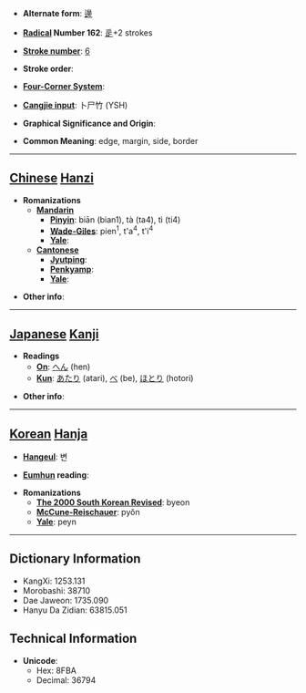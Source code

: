 * '''Alternate form''': [[邊]]

* '''[[Wiktionary:Chinese radical index| Radical]] Number 162''': [[Wiktionary:Chinese radical index 辵|辵]]+2 strokes

* '''[[Wiktionary:Chinese total strokes index|Stroke number]]''': [[Wiktionary:Chinese total strokes index 6|6]]

* '''Stroke order''': 

* '''[[Wiktionary:Chinese four corner index|Four-Corner System]]''': 

* '''[[Wiktionary:Chinese Cangjie index|Cangjie input]]''': 卜尸竹 (YSH)

* '''Graphical Significance and Origin''': 

* '''Common Meaning''': edge, margin, side, border

----

== [[Chinese]] [[Hanzi]] ==

* '''Romanizations'''
** '''[[Mandarin]]'''
*** '''[[Pinyin]]''': biān (bian1), tà (ta4), tì (ti4)
*** '''[[Wade-Giles]]''': pien<sup>1</sup>, t'a<sup>4</sup>, t'i<sup>4</sup>
*** '''[[Yale]]''': 
** '''[[Cantonese]]'''
*** '''[[Jyutping]]''':
*** '''[[Penkyamp]]''': 
*** '''[[Yale]]''': 

* '''Other info''': 

----

== [[Japanese]] [[Kanji]] ==

* '''Readings'''
** '''[[On]]''': [[へん]] (hen)
** '''[[Kun]]''': [[あたり]] (atari), [[べ]] (be), [[ほとり]] (hotori)

* '''Other info''':  

----

== [[Korean]] [[Hanja]] ==

* '''[[Hangeul]]''': 변

* '''[[Eumhun]] reading''': 

* '''Romanizations'''
** '''[[The 2000 South Korean Revised Romanization|The 2000 South Korean Revised]]''': byeon
** '''[[McCune-Reischauer]]''': pyŏn
** '''[[Yale]]''': peyn

----

== Dictionary Information ==

* KangXi: 1253.131
* Morobashi: 38710
* Dae Jaweon: 1735.090
* Hanyu Da Zidian: 63815.051

== Technical Information ==

* '''Unicode''':
** Hex: 8FBA
** Decimal: 36794